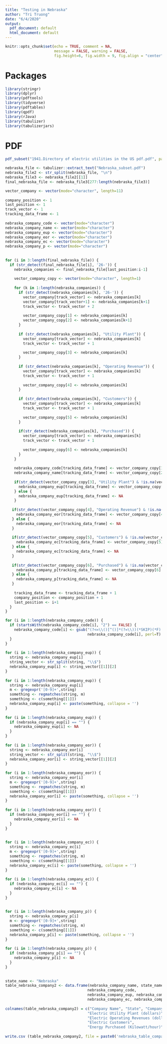 ```yaml
---     
title: "Testing in Nebraska"     
author: "Tri Truong"     
date: "6/4/2020"     
output:      
  pdf_document: default     
  html_document: default     
---     
```

      
```r
knitr::opts_chunk$set(echo = TRUE, comment = NA,      
                      message = FALSE, warning = FALSE,     
                      fig.height=6, fig.width = 9, fig.align = "center")     
```     
      
# Packages     
      
```r
library(stringr)     
library(dplyr)     
library(pdftools)     
library(tidyverse)     
library(pdftables)     
library(qpdf)     
library(rJava)     
library(tabulizer)     
library(tabulizerjars)     
```     
      
# PDF     
      
```r
pdf_subset("1941.Directory of electric utilities in the US pdf.pdf", page= 544:581, output= "Nebraska_subset.pdf")     
```     
      
      
```r
nebraska_file <- tabulizer::extract_text("Nebraska_subset.pdf")     
nebraska_file2 <- str_split(nebraska_file, "\n")     
nebraska_file3 <- nebraska_file2[[1]]     
final_nebraska_file <- nebraska_file3[277:length(nebraska_file3)]     
```     
  

     
      
```r
vector_company <- vector(mode="character", length=11)     
      
company_position <- 1     
last_position <- 1     
track_vector <- 1     
tracking_data_frame <- 1     
      
nebraska_company_code <- vector(mode="character")     
nebraska_company_name <- vector(mode="character")     
nebraska_company_eup <- vector(mode="character")     
nebraska_company_eor <- vector(mode="character")     
nebraska_company_ec <- vector(mode="character")     
nebraska_company_p <- vector(mode="character")     
      
      
for (i in 3:length(final_nebraska_file)) {     
  if (str_detect(final_nebraska_file[i], '26-')) {     
    nebraska_companies <- final_nebraska_file[last_position:i-1]     
         
    vector_company_copy <- vector(mode="character", length=1)     
         
    for (k in 1:length(nebraska_companies)) {     
      if (str_detect(nebraska_companies[k], '26-')) {     
        vector_company[track_vector] <- nebraska_companies[k]     
        vector_company[track_vector+1] <- nebraska_companies[k+1]     
        track_vector <- track_vector + 2     
             
        vector_company_copy[1] <- nebraska_companies[k]     
        vector_company_copy[2] <- nebraska_companies[k+1]     
      }     
           
      if (str_detect(nebraska_companies[k], "Utility Plant")) {     
        vector_company[track_vector] <- nebraska_companies[k]     
        track_vector <- track_vector + 1     
             
        vector_company_copy[3] <- nebraska_companies[k]     
      }     
           
      if (str_detect(nebraska_companies[k], "Operating Revenue")) {     
        vector_company[track_vector] <- nebraska_companies[k]     
        track_vector <- track_vector + 1     
             
        vector_company_copy[4] <- nebraska_companies[k]     
      }     
           
      if (str_detect(nebraska_companies[k], "Customers")) {     
        vector_company[track_vector] <- nebraska_companies[k]     
        track_vector <- track_vector + 1     
             
        vector_company_copy[5] <- nebraska_companies[k]     
      }     
           
      if(str_detect(nebraska_companies[k], "Purchased")) {     
        vector_company[track_vector] <- nebraska_companies[k]     
        track_vector <- track_vector + 1     
             
        vector_company_copy[6] <- nebraska_companies[k]     
      }     
    }     
        
    nebraska_company_code[tracking_data_frame] <- vector_company_copy[1]     
    nebraska_company_name[tracking_data_frame] <- vector_company_copy[2]     
         
    if(str_detect(vector_company_copy[3], "Utility Plant") & !is.na(vector_company_copy[3])) {     
      nebraska_company_eup[tracking_data_frame] <- vector_company_copy[3]     
    } else {     
      nebraska_company_eup[tracking_data_frame] <- NA     
    }     
         
   if(str_detect(vector_company_copy[4], "Operating Revenue") & !is.na(vector_company_copy[4])) {     
     nebraska_company_eor[tracking_data_frame] <- vector_company_copy[4]     
   } else {     
     nebraska_company_eor[tracking_data_frame] <- NA     
   }     
      
   if(str_detect(vector_company_copy[5], "Customers") & !is.na(vector_company_copy[5])) {     
     nebraska_company_ec[tracking_data_frame] <- vector_company_copy[5]     
   } else {     
     nebraska_company_ec[tracking_data_frame] <- NA     
   }     
      
   if(str_detect(vector_company_copy[6], "Purchased") & !is.na(vector_company_copy[6])) {     
     nebraska_company_p[tracking_data_frame] <- vector_company_copy[6]     
   } else {     
     nebraska_company_p[tracking_data_frame] <- NA     
   }     
      
    tracking_data_frame <- tracking_data_frame + 1     
    company_position <- company_position + 1     
    last_position <- i+1     
  }     
}     
```     
      
      
```r
for (i in 1:length(nebraska_company_code)) {     
  if (startsWith(nebraska_company_code[i], "2") == FALSE) {     
    nebraska_company_code[i] <- gsub("(?<=\\()[^()]*(?=\\))(*SKIP)(*F)|.", "",      
                                     nebraska_company_code[i], perl=T)     
  }     
}     
      
for (i in 1:length(nebraska_company_eup)) {     
  string <- nebraska_company_eup[i]     
  string_vector <- str_split(string, "\\$")     
  nebraska_company_eup[i] <- string_vector[[1]][2]     
}     
      
for (i in 1:length(nebraska_company_eup)) {     
  string <- nebraska_company_eup[i]     
  m <- gregexpr('[0-9]+',string)     
  something <- regmatches(string, m)     
  something <- c(something[[1]])     
  nebraska_company_eup[i] <- paste(something, collapse = '')     
}     
      
for (i in 1:length(nebraska_company_eup)) {     
  if (nebraska_company_eup[i] == "") {     
    nebraska_company_eup[i] <- NA     
  }     
}     
      
for (i in 1:length(nebraska_company_eor)) {     
  string <- nebraska_company_eor[i]     
  string_vector <- str_split(string, "\\$")     
  nebraska_company_eor[i] <- string_vector[[1]][2]     
}     
      
for (i in 1:length(nebraska_company_eor)) {     
  string <- nebraska_company_eor[i]     
  m <- gregexpr('[0-9]+',string)     
  something <- regmatches(string, m)     
  something <- c(something[[1]])     
  nebraska_company_eor[i] <- paste(something, collapse = '')     
}     
      
for (i in 1:length(nebraska_company_eor)) {     
  if (nebraska_company_eor[i] == "") {     
    nebraska_company_eor[i] <- NA     
  }     
}     
      
      
for (i in 1:length(nebraska_company_ec)) {     
  string <- nebraska_company_ec[i]     
  m <- gregexpr('[0-9]+',string)     
  something <- regmatches(string, m)     
  something <- c(something[[1]])     
  nebraska_company_ec[i] <- paste(something, collapse = '')     
}     
      
for (i in 1:length(nebraska_company_ec)) {     
  if (nebraska_company_ec[i] == "") {     
    nebraska_company_ec[i] <- NA     
  }     
}     
      
      
for (i in 1:length(nebraska_company_p)) {     
  string <- nebraska_company_p[i]     
  m <- gregexpr('[0-9]+',string)     
  something <- regmatches(string, m)     
  something <- c(something[[1]])     
  nebraska_company_p[i] <- paste(something, collapse = '')     
}     
      
for (i in 1:length(nebraska_company_p)) {     
  if (nebraska_company_p[i] == "") {     
    nebraska_company_p[i] <- NA     
  }     
}     
      
      
state_name <- "Nebraska"     
table_nebraska_company2 <- data.frame(nebraska_company_name, state_name,      
                                     nebraska_company_code,      
                                     nebraska_company_eup, nebraska_company_eor,     
                                     nebraska_company_ec, nebraska_company_p)     
      
colnames(table_nebraska_company2) = c("Company Name", "State", "Company Code",      
                                     "Electric Utility Plant (dollars)",      
                                     "Electric Operating Revenues (dollars)",     
                                     "Electric Customers",      
                                     "Energy Purchased (Kilowatt/hour)")     
      
write.csv (table_nebraska_company2, file = paste0('nebraska_table_company_1941', '.csv'))     
```     
 
 